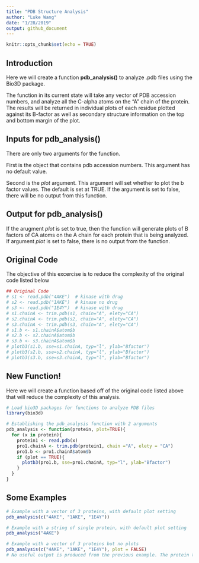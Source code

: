 ```yaml
---
title: "PDB Structure Analysis"
author: "Luke Wang"
date: "1/28/2019"
output: github_document
---
```


```r
knitr::opts_chunk$set(echo = TRUE)
```

## Introduction
Here we will create a function **pdb_analysis()** to analyze .pdb files using the Bio3D package. 

The function in its current state will take any vector of PDB accession numbers, and analyze all the C-alpha atoms on the "A" chain of the protein. The results will be returned in individual plots of each residue plotted against its B-factor as well as secondary structure information on the top and bottom margin of the plot. 

## Inputs for pdb_analysis()
There are only two arguments for the function. 

First is the object that contains pdb accession numbers. This argument has no default value.

Second is the *plot* argument. This argument will set whether to plot the b factor values. The default is set at TRUE. If the argument is set to false, there will be no output from this function. 

## Output for pdb_analysis()
If the arugment *plot* is set to true, then the function will generate plots of B factors of CA atoms on the A chain for each protein that is being analyzed. If argument *plot* is set to false, there is no output from the function.

## Original Code
The objective of this excercise is to reduce the complexity of the original code listed below

```r
## Original Code
# s1 <- read.pdb("4AKE")  # kinase with drug
# s2 <- read.pdb("1AKE")  # kinase no drug
# s3 <- read.pdb("1E4Y")  # kinase with drug
# s1.chainA <- trim.pdb(s1, chain="A", elety="CA")
# s2.chainA <- trim.pdb(s2, chain="A", elety="CA")
# s3.chainA <- trim.pdb(s3, chain="A", elety="CA")
# s1.b <- s1.chainA$atom$b
# s2.b <- s2.chainA$atom$b
# s3.b <- s3.chainA$atom$b
# plotb3(s1.b, sse=s1.chainA, typ="l", ylab="Bfactor")
# plotb3(s2.b, sse=s2.chainA, typ="l", ylab="Bfactor")
# plotb3(s3.b, sse=s3.chainA, typ="l", ylab="Bfactor")
```

## New Function!

Here we will create a function based off of the original code listed above that will reduce the complexity of this analysis.
```r
# Load bio3D packages for functions to analyze PDB files
library(bio3d)

# Establishing the pdb_analysis function with 2 arguments
pdb_analysis <- function(protein, plot=TRUE){
  for (x in protein){
    protein1 <- read.pdb(x)
    pro1.chainA <- trim.pdb(protein1, chain ="A", elety = "CA")
    pro1.b <- pro1.chainA$atom$b
    if (plot == TRUE){
      plotb3(pro1.b, sse=pro1.chainA, typ="l", ylab="Bfactor")
    }
  }
}

```


## Some Examples

```r
# Example with a vector of 3 proteins, with default plot setting
pdb_analysis(c("4AKE", "1AKE", "1E4Y"))

# Example with a string of single protein, with default plot setting
pdb_analysis("4AKE")

# Example with a vector of 3 proteins but no plots
pdb_analysis(c("4AKE", "1AKE", "1E4Y"), plot = FALSE)
# No useful output is produced from the previous example. The protein that was analyzed will not be passed outside of the function for furthur use.
```


